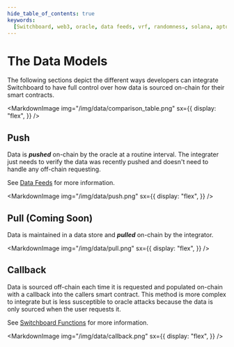 ```yaml
---
hide_table_of_contents: true
keywords:
  [Switchboard, web3, oracle, data feeds, vrf, randomness, solana, aptos, near]
---
```



# The Data Models

The following sections depict the different ways developers can integrate
Switchboard to have full control over how data is sourced on-chain for their
smart contracts.

<MarkdownImage
  img="/img/data/comparison_table.png"
  sx={{
    display: "flex",
  }}
/>

## Push

Data is _**pushed**_ on-chain by the oracle at a routine interval. The
integrater just needs to verify the data was recently pushed and doesn't need to
handle any off-chain requesting.

See [Data Feeds](/data-feeds) for more information.

<MarkdownImage
  img="/img/data/push.png"
  sx={{
    display: "flex",
  }}
/>

## Pull (Coming Soon)

Data is maintained in a data store and _**pulled**_ on-chain by the integrator.

<MarkdownImage
  img="/img/data/pull.png"
  sx={{
    display: "flex",
  }}
/>

## Callback

Data is sourced off-chain each time it is requested and populated on-chain with
a callback into the callers smart contract. This method is more complex to
integrate but is less susceptible to oracle attacks because the data is only
sourced when the user requests it.

See [Switchboard Functions](/functions) for more information.

<MarkdownImage
  img="/img/data/callback.png"
  sx={{
    display: "flex",
  }}
/>
